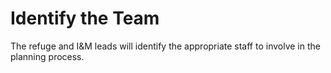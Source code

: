 # Identify the Team {-#identify-team}

The refuge and I&M leads will identify the appropriate staff to involve in the planning process.